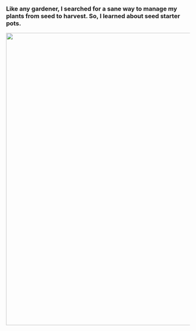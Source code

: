 
<Layout>

### Like any gardener, I searched for a sane way to manage my plants from seed to harvest.  So, I learned about seed starter pots.

<img src="https://gardenbetty-gardenbetty.netdna-ssl.com/wp-content/uploads/2011/03/2011-03-19-01-1080x810.jpg" width="800"/>

</Layout>
